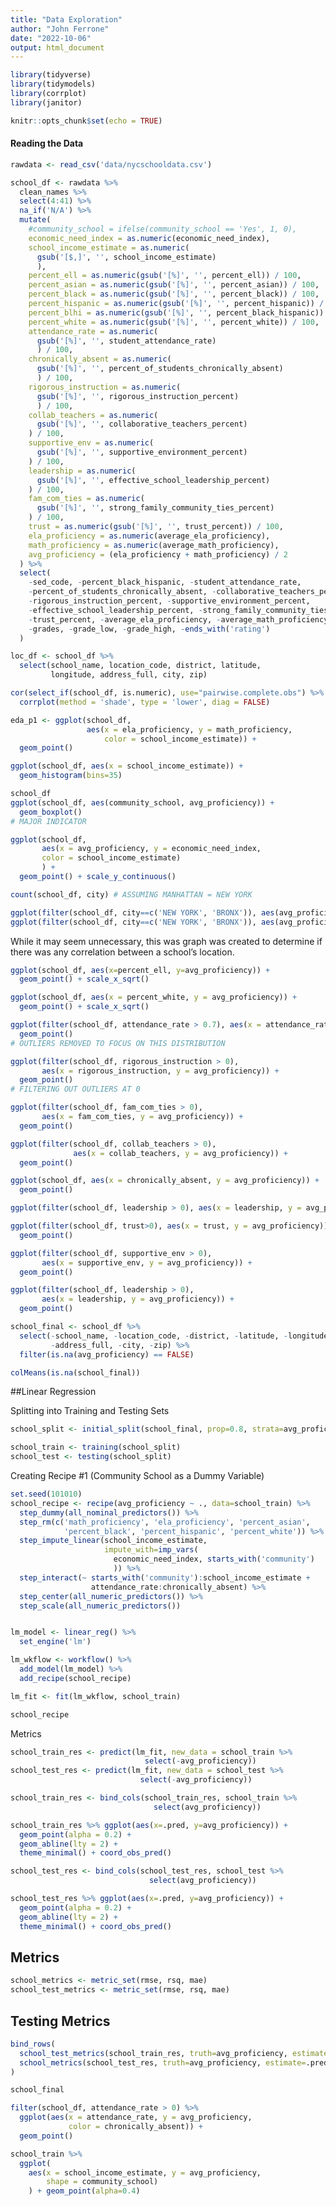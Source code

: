 ```yaml
---
title: "Data Exploration"
author: "John Ferrone"
date: "2022-10-06"
output: html_document
---
```


```r
library(tidyverse)
library(tidymodels)
library(corrplot)
library(janitor)

knitr::opts_chunk$set(echo = TRUE)
```

#### Reading the Data

```r
rawdata <- read_csv('data/nycschooldata.csv')

school_df <- rawdata %>%
  clean_names %>%
  select(4:41) %>%
  na_if('N/A') %>%
  mutate(
    #community_school = ifelse(community_school == 'Yes', 1, 0),
    economic_need_index = as.numeric(economic_need_index),
    school_income_estimate = as.numeric(
      gsub('[$,]', '', school_income_estimate)
      ),
    percent_ell = as.numeric(gsub('[%]', '', percent_ell)) / 100,
    percent_asian = as.numeric(gsub('[%]', '', percent_asian)) / 100,
    percent_black = as.numeric(gsub('[%]', '', percent_black)) / 100,
    percent_hispanic = as.numeric(gsub('[%]', '', percent_hispanic)) / 100,
    percent_blhi = as.numeric(gsub('[%]', '', percent_black_hispanic)) / 100,
    percent_white = as.numeric(gsub('[%]', '', percent_white)) / 100,
    attendance_rate = as.numeric(
      gsub('[%]', '', student_attendance_rate)
      ) / 100,
    chronically_absent = as.numeric(
      gsub('[%]', '', percent_of_students_chronically_absent)
      ) / 100,
    rigorous_instruction = as.numeric(
      gsub('[%]', '', rigorous_instruction_percent)
      ) / 100,
    collab_teachers = as.numeric(
      gsub('[%]', '', collaborative_teachers_percent)
    ) / 100,
    supportive_env = as.numeric(
      gsub('[%]', '', supportive_environment_percent)
    ) / 100,
    leadership = as.numeric(
      gsub('[%]', '', effective_school_leadership_percent)
    ) / 100,
    fam_com_ties = as.numeric(
      gsub('[%]', '', strong_family_community_ties_percent)
    ) / 100,
    trust = as.numeric(gsub('[%]', '', trust_percent)) / 100,
    ela_proficiency = as.numeric(average_ela_proficiency),
    math_proficiency = as.numeric(average_math_proficiency),
    avg_proficiency = (ela_proficiency + math_proficiency) / 2
  ) %>%
  select(
    -sed_code, -percent_black_hispanic, -student_attendance_rate,
    -percent_of_students_chronically_absent, -collaborative_teachers_percent,
    -rigorous_instruction_percent, -supportive_environment_percent,
    -effective_school_leadership_percent, -strong_family_community_ties_percent,
    -trust_percent, -average_ela_proficiency, -average_math_proficiency, 
    -grades, -grade_low, -grade_high, -ends_with('rating')
  )

loc_df <- school_df %>% 
  select(school_name, location_code, district, latitude, 
         longitude, address_full, city, zip)

cor(select_if(school_df, is.numeric), use="pairwise.complete.obs") %>%
  corrplot(method = 'shade', type = 'lower', diag = FALSE)

eda_p1 <- ggplot(school_df, 
                 aes(x = ela_proficiency, y = math_proficiency,
                     color = school_income_estimate)) +
  geom_point()

ggplot(school_df, aes(x = school_income_estimate)) + 
  geom_histogram(bins=35)
```

```r
school_df
ggplot(school_df, aes(community_school, avg_proficiency)) + 
  geom_boxplot()
# MAJOR INDICATOR
```

```r
ggplot(school_df, 
       aes(x = avg_proficiency, y = economic_need_index, 
       color = school_income_estimate)
       ) +
  geom_point() + scale_y_continuous()
```

```r
count(school_df, city) # ASSUMING MANHATTAN = NEW YORK

ggplot(filter(school_df, city==c('NEW YORK', 'BRONX')), aes(avg_proficiency, latitude)) + geom_point()
ggplot(filter(school_df, city==c('NEW YORK', 'BRONX')), aes(avg_proficiency, longitude)) + geom_point()
```

While it may seem unnecessary, this was graph was created to determine if there was any correlation between a school's location.

```r
ggplot(school_df, aes(x=percent_ell, y=avg_proficiency)) + 
  geom_point() + scale_x_sqrt()
```

```r
ggplot(school_df, aes(x = percent_white, y = avg_proficiency)) + 
  geom_point() + scale_x_sqrt()
```

```r
ggplot(filter(school_df, attendance_rate > 0.7), aes(x = attendance_rate, y = avg_proficiency)) +
  geom_point()
# OUTLIERS REMOVED TO FOCUS ON THIS DISTRIBUTION
```

```r
ggplot(filter(school_df, rigorous_instruction > 0), 
       aes(x = rigorous_instruction, y = avg_proficiency)) + 
  geom_point()
# FILTERING OUT OUTLIERS AT 0
```

```r
ggplot(filter(school_df, fam_com_ties > 0), 
       aes(x = fam_com_ties, y = avg_proficiency)) + 
  geom_point()
```

```r
ggplot(filter(school_df, collab_teachers > 0),
              aes(x = collab_teachers, y = avg_proficiency)) + 
  geom_point()
```

```r
ggplot(school_df, aes(x = chronically_absent, y = avg_proficiency)) + 
  geom_point()
```

```r
ggplot(filter(school_df, leadership > 0), aes(x = leadership, y = avg_proficiency)) + geom_point()
```

```r
ggplot(filter(school_df, trust>0), aes(x = trust, y = avg_proficiency)) + 
  geom_point()
```

```r
ggplot(filter(school_df, supportive_env > 0), 
       aes(x = supportive_env, y = avg_proficiency)) +
  geom_point()
```

```r
ggplot(filter(school_df, leadership > 0), 
       aes(x = leadership, y = avg_proficiency)) + 
  geom_point()
```

```r
school_final <- school_df %>%
  select(-school_name, -location_code, -district, -latitude, -longitude, 
         -address_full, -city, -zip) %>%
  filter(is.na(avg_proficiency) == FALSE)

colMeans(is.na(school_final))
```


##Linear Regression

Splitting into Training and Testing Sets
```r
school_split <- initial_split(school_final, prop=0.8, strata=avg_proficiency)

school_train <- training(school_split)
school_test <- testing(school_split)
```

Creating Recipe #1 (Community School as a Dummy Variable)
```r
set.seed(101010)
school_recipe <- recipe(avg_proficiency ~ ., data=school_train) %>%
  step_dummy(all_nominal_predictors()) %>%
  step_rm(c('math_proficiency', 'ela_proficiency', 'percent_asian', 
            'percent_black', 'percent_hispanic', 'percent_white')) %>%
  step_impute_linear(school_income_estimate, 
                     impute_with=imp_vars(
                       economic_need_index, starts_with('community')
                       )) %>%
  step_interact(~ starts_with('community'):school_income_estimate +
                  attendance_rate:chronically_absent) %>%
  step_center(all_numeric_predictors()) %>%
  step_scale(all_numeric_predictors())


lm_model <- linear_reg() %>%
  set_engine('lm')

lm_wkflow <- workflow() %>%
  add_model(lm_model) %>%
  add_recipe(school_recipe)

lm_fit <- fit(lm_wkflow, school_train)

school_recipe
```

Metrics
```r
school_train_res <- predict(lm_fit, new_data = school_train %>% 
                              select(-avg_proficiency))
school_test_res <- predict(lm_fit, new_data = school_test %>%
                             select(-avg_proficiency))
```


```r
school_train_res <- bind_cols(school_train_res, school_train %>% 
                                select(avg_proficiency))

school_train_res %>% ggplot(aes(x=.pred, y=avg_proficiency)) +
  geom_point(alpha = 0.2) +
  geom_abline(lty = 2) +
  theme_minimal() + coord_obs_pred()

school_test_res <- bind_cols(school_test_res, school_test %>%
                               select(avg_proficiency))

school_test_res %>% ggplot(aes(x=.pred, y=avg_proficiency)) +
  geom_point(alpha = 0.2) +
  geom_abline(lty = 2) +
  theme_minimal() + coord_obs_pred()
```

## Metrics
```r
school_metrics <- metric_set(rmse, rsq, mae)
school_test_metrics <- metric_set(rmse, rsq, mae)
```

## Testing Metrics
```r
bind_rows(
  school_test_metrics(school_train_res, truth=avg_proficiency, estimate=.pred),
  school_metrics(school_test_res, truth=avg_proficiency, estimate=.pred)
)
```

```r
school_final
```

```r
filter(school_df, attendance_rate > 0) %>%
  ggplot(aes(x = attendance_rate, y = avg_proficiency, 
             color = chronically_absent)) + 
  geom_point()
```

```r
school_train %>%
  ggplot(
    aes(x = school_income_estimate, y = avg_proficiency, 
        shape = community_school)
    ) + geom_point(alpha=0.4)
```

